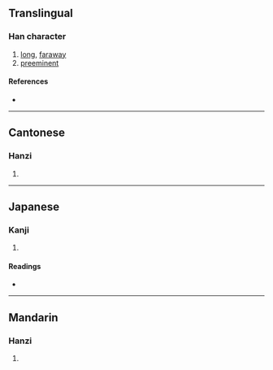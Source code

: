 {{character info/new}}
{{also|夐}}
==Translingual==

===Han character===
{{Han char|rn=66|rad=攴|as=11|sn=15|four=27407|canj=NBBUK}}

# [[long]], [[faraway]]
# [[preeminent]]

====References====
* {{Han ref|kx=0475.101|dj=0486.100|hdz=20871.151|uh=657B|ud=25979}}

----

==Cantonese==

===Hanzi===
{{yue-hanzi|jyut=[[hing3]], [[hyun3]]|y=hing3, hyun3}}

# {{defn|lang=yue|sort=攴11}}

----

==Japanese==

===Kanji===
{{ja-kanji|grade=|rs=攴11}}

# {{defn|lang=ja|sort=攴11}}

====Readings====
* {{ja-readings|on=[[けい]] (kei), [[けん]] (ken)|kun=[[はるか]] (haruka), [[とおい]] (tooi), [[もとめる]] (motomeru)}}

----

==Mandarin==

===Hanzi===
{{cmn-hanzi|pin=[[xiòng]] ([[xiong4]])|wg=hsiung<sup>4</sup>}}

# {{defn|lang=cmn|sort=攴11}}